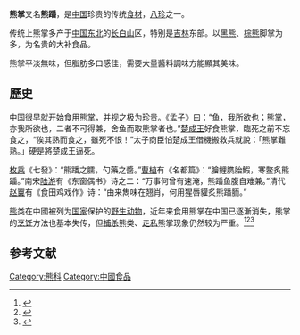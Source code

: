 '''熊掌'''又名'''熊蹯'''，是[[中国|中国]]珍贵的传统[[食材|食材]]，[[八珍|八珍]]之一。

传统上熊掌多产于[[中国东北|中国东北]]的[[长白山|长白山]]区，特别是[[吉林|吉林]]东部。以[[黑熊|黑熊]]、[[棕熊|棕熊]]脚掌为多，为名贵的大补食品。

熊掌平淡無味，但脂肪多口感佳，需要大量醬料調味方能顯其美味。

==歷史==
中国很早就开始食用熊掌，并视之极为珍贵。《[[孟子_(書)|孟子]]》曰：“[[鱼|鱼]]，我所欲也；熊掌，亦我所欲也，二者不可得兼，舍鱼而取熊掌者也。”[[楚成王|楚成王]]好食熊掌，臨死之前不忘食之，“俟其熟而食之，雖死不恨！”太子商臣怕楚成王借機搬救兵就說：「熊掌難熟。」硬是將楚成王逼死。

[[枚乘|枚乘]]《七發》：“熊蹯之臑，勺藥之醬。”[[曹植|曹植]]有《名都篇》：“膾鲤臇胎鰕，寒鳖炙熊蹯。”南宋[[陆游|陆游]]有《东窗偶书》诗之二：“万事何曾有速淹，熊蹯鱼腹自难兼。”清代[[赵翼|赵翼]]有《食田鸡戏作》诗：“由来雋味在翘肖，何用猩唇貛炙熊蹯胹。” 

[[熊|熊]]类在中國被列为[[国家|国家]]保护的[[野生动物|野生动物]]，近年来食用熊掌在中国已逐漸消失，熊掌的[[烹饪|烹饪]]方法也基本失传，但[[捕杀|捕杀]]熊类、[[走私|走私]]熊掌现象仍然较为严重。<ref>{{cite web |url=http://news.sina.com.cn/c/l/2006-08-02/014610604873.shtml |title=广西森林公安缴获853只走私穿山甲22只熊掌 |publisher=广西新闻网-南国早报-新浪网 |date=2006-08-02 |accessdate=2009-06-08 |language=Zh-hans |archive-date=2020-10-07 |archive-url=https://web.archive.org/web/20201007061504/http://news.sina.com.cn/c/l/2006-08-02/014610604873.shtml |dead-url=no }}</ref><ref>{{cite web |url=http://news.sina.com.cn/s/l/2007-10-19/172114124909.shtml |title=中外四名男子走私35只熊掌获刑 |publisher=中国广播网-新浪网 |date=2007-10-19 |accessdate=2009-06-08 |language=Zh-hans |archive-date=2020-10-07 |archive-url=https://web.archive.org/web/20201007061507/http://news.sina.com.cn/s/l/2007-10-19/172114124909.shtml |dead-url=no }}</ref><ref>{{cite web |url=http://news.sina.com.cn/c/p/2009-06-08/090515752920s.shtml |title=广西警方从废纸车中查出173只熊掌(组图) |publisher=中国广播网-新浪网 |date=2009-06-08 |accessdate=2009-06-08 |language=Zh-hans |archive-date=2019-06-11 |archive-url=https://web.archive.org/web/20190611105211/http://news.sina.com.cn/c/p/2009-06-08/090515752920s.shtml |dead-url=no }}</ref>

==参考文献==
{{reflist}}

{{Ingredients-stub}}
[[Category:熊科|Category:熊科]]
[[Category:中國食品|Category:中國食品]]